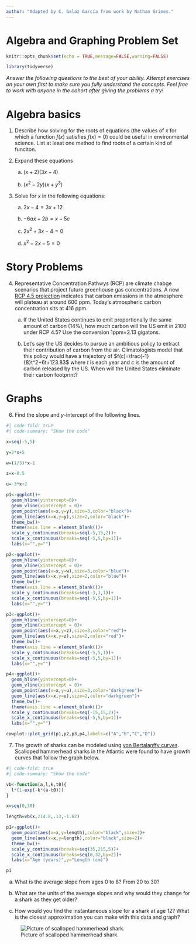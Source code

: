 ```yaml
---
author: "Adapted by C. Galaz García from work by Nathan Grimes."
---
```

# Algebra and Graphing Problem Set

```r
knitr::opts_chunk$set(echo = TRUE,message=FALSE,warning=FALSE)

library(tidyverse)
```

*Answer the following questions to the best of your ability.  Attempt exercises on your own first to make sure you fully understand the concepts. Feel free to work with anyone in the cohort after giving the problems a try!*

# Algebra basics

1) Describe how solving for the roots of equations (the values of $x$ for which a function $f(x)$ satisfies $f(x)=0$) could be useful in environmental science. List at least one method to find roots of a certain kind of funciton.

2) Expand these equations

    a) $(x+2)(3x-4)$

    b) $(x^2-2y)(x+y^3)$

3) Solve for $x$ in the following equations:

    a) $2x-4=3x+12$

    b) $-6ax+2b=x-5c$

    c) $2x^2+3x-4=0$
    
    d) $x^2-2x-5=0$
    

# Story Problems

4) Representative Concentration Pathwys (RCP) are climate chabge scenarios that project future greenhouse gas concentrations. 
A new [RCP 4.5 projection](https://en.wikipedia.org/wiki/Representative_Concentration_Pathway) indicates that carbon emissions in the atmosphere will plateau at around 600 ppm. Today's atmospheric carbon concentration sits at 416 ppm. 

    a) If the United States continues to emit proportionally the same amount of carbon (14%), how much carbon will the US emit in 2100 under RCP 4.5? Use the conversion 1ppm=2.13 gigatons.

    b) Let's say the US decides to pursue an ambitious policy to extract their contribution of carbon from the air. Climatologists model that this policy would have a trajectory of $f(c)=\frac{-1}{8}t^2+6t+123.83$ where $t$ is each year and $c$ is the amount of carbon released by the US. When will the United States eliminate their carbon footprint?


# Graphs

6) Find the slope and $y$-intercept of the following lines. 

<!-- TODO: this needs to be expanded into finidng the equation of the lines-->

```r
#| code-fold: true
#| code-summary: "Show the code"

x=seq(-5,5)

y=2*x+5

w=(1/3)*x-1

z=x-0.5

u=-3*x+2

p1<-ggplot()+
  geom_hline(yintercept=0)+
  geom_vline(xintercept = 0)+
  geom_point(aes(x=x,y=y),size=3,color="black")+
  geom_line(aes(x=x,y=y),size=2,color="black")+
  theme_bw()+
  theme(axis.line = element_blank())+
  scale_y_continuous(breaks=seq(-5,15,2))+
  scale_x_continuous(breaks=seq(-5,5,by=1))+
  labs(x="",y="")

p2<-ggplot()+
  geom_hline(yintercept=0)+
  geom_vline(xintercept = 0)+
  geom_point(aes(x=x,y=w),size=3,color="blue")+
  geom_line(aes(x=x,y=w),size=2,color="blue")+
  theme_bw()+
  theme(axis.line = element_blank())+
  scale_y_continuous(breaks=seq(-3,3,1))+
  scale_x_continuous(breaks=seq(-5,5,by=1))+
  labs(x="",y="")

p3<-ggplot()+
  geom_hline(yintercept=0)+
  geom_vline(xintercept = 0)+
  geom_point(aes(x=x,y=z),size=3,color="red")+
  geom_line(aes(x=x,y=z),size=2,color="red")+
  theme_bw()+
  theme(axis.line = element_blank())+
  scale_y_continuous(breaks=seq(-5,5,1))+
  scale_x_continuous(breaks=seq(-5,5,by=1))+
  labs(x="",y="")

p4<-ggplot()+
  geom_hline(yintercept=0)+
  geom_vline(xintercept = 0)+
  geom_point(aes(x=x,y=u),size=3,color="darkgreen")+
  geom_line(aes(x=x,y=u),size=2,color="darkgreen")+
  theme_bw()+
  theme(axis.line = element_blank())+
  scale_y_continuous(breaks=seq(-15,15,2))+
  scale_x_continuous(breaks=seq(-5,5,by=1))+
  labs(x="",y="")

cowplot::plot_grid(p1,p2,p3,p4,labels=c("A","B","C","D"))

```

7) The growth of sharks can be modeled using [von Bertalanffy curves](https://en.wikipedia.org/wiki/Von_Bertalanffy_function). Scalloped hammerhead sharks in the Atlantic were found to have growth curves that follow the graph below.

```r
#| code-fold: true
#| code-summary: "Show the code"

vb<-function(a,l,k,t0){
  l*(1-exp(-k*(a-t0)))
}

x=seq(0,30)

length=vb(x,214.8,.13,-1.62)

p1<-ggplot()+
  geom_point(aes(x=x,y=length),color="black",size=3)+
  geom_line(aes(x=x,y=length),color="black",size=2)+
  theme_bw()+
  scale_y_continuous(breaks=seq(35,215,5))+
  scale_x_continuous(breaks=seq(0,32,by=2))+
  labs(x="Age (years)",y="Length (cm)")

p1
```

  a) What is the average slope from ages 0 to 8? From 20 to 30?
    
  b) What are the units of the average slopes and why would they change for a shark as they get older?
    
  c) How would you find the instantaneous slope for a shark at age 12? What is the closest approximation you can make with this data and graph?
  
  
  ![Picture of scalloped hammerhead shark.](images/scalloped_hammerhead_shark.jpg)
